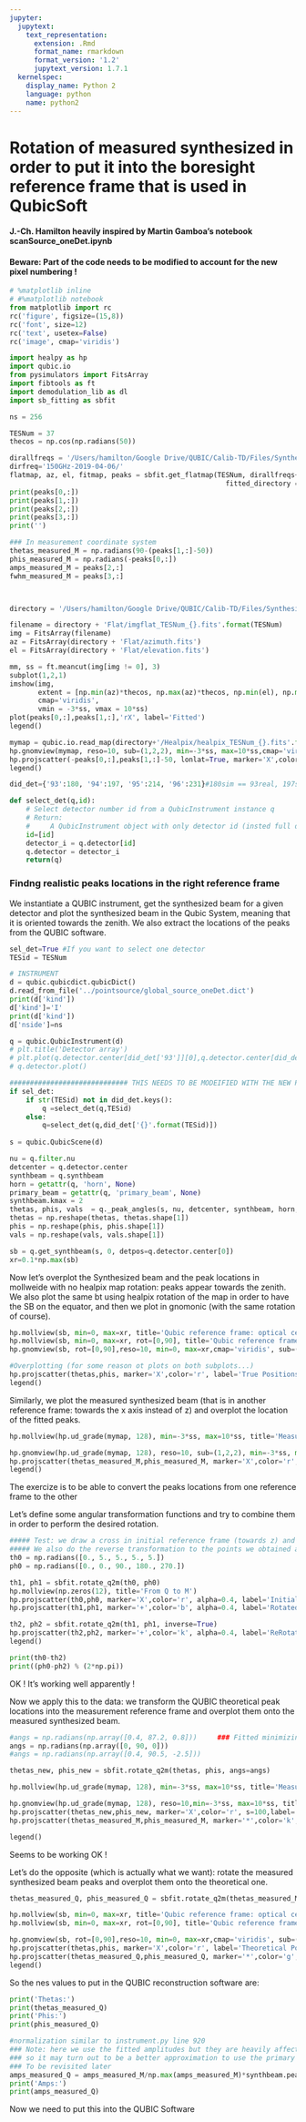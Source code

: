 ```yaml
---
jupyter:
  jupytext:
    text_representation:
      extension: .Rmd
      format_name: rmarkdown
      format_version: '1.2'
      jupytext_version: 1.7.1
  kernelspec:
    display_name: Python 2
    language: python
    name: python2
---
```


# Rotation of measured synthesized in order to put it into the boresight reference frame that is used in QubicSoft
#### J.-Ch. Hamilton heavily inspired by Martin Gamboa's notebook scanSource_oneDet.ipynb

#### Beware: Part of the code needs to be modified to account for the new pixel numbering !

```python
# %matplotlib inline
# #%matplotlib notebook
from matplotlib import rc
rc('figure', figsize=(15,8))
rc('font', size=12)
rc('text', usetex=False)
rc('image', cmap='viridis')

import healpy as hp
import qubic.io
from pysimulators import FitsArray
import fibtools as ft
import demodulation_lib as dl
import sb_fitting as sbfit

ns = 256
```

```python
TESNum = 37
thecos = np.cos(np.radians(50))

dirallfreqs = '/Users/hamilton/Google Drive/QUBIC/Calib-TD/Files/Synthesized Beams/Synthesized_Beams_Files/'
dirfreq='150GHz-2019-04-06/'
flatmap, az, el, fitmap, peaks = sbfit.get_flatmap(TESNum, dirallfreqs+dirfreq, 
                                                     fitted_directory = '/Users/hamilton/Google Drive/QUBIC/Calib-TD/FitSB/')
print(peaks[0,:])
print(peaks[1,:])
print(peaks[2,:])
print(peaks[3,:])
print('')

### In measurement coordinate system
thetas_measured_M = np.radians(90-(peaks[1,:]-50))
phis_measured_M = np.radians(-peaks[0,:])
amps_measured_M = peaks[2,:]
fwhm_measured_M = peaks[3,:]



directory = '/Users/hamilton/Google Drive/QUBIC/Calib-TD/Files/Synthesized Beams/Synthesized_Beams_Files/150GHz-2019-04-06/'

filename = directory + 'Flat/imgflat_TESNum_{}.fits'.format(TESNum)
img = FitsArray(filename)
az = FitsArray(directory + 'Flat/azimuth.fits')
el = FitsArray(directory + 'Flat/elevation.fits')

mm, ss = ft.meancut(img[img != 0], 3)
subplot(1,2,1)
imshow(img, 
       extent = [np.min(az)*thecos, np.max(az)*thecos, np.min(el), np.max(el)], 
       cmap='viridis',
       vmin = -3*ss, vmax = 10*ss)
plot(peaks[0,:],peaks[1,:],'rX', label='Fitted')
legend()

mymap = qubic.io.read_map(directory+'/Healpix/healpix_TESNum_{}.fits'.format(TESNum))
hp.gnomview(mymap, reso=10, sub=(1,2,2), min=-3*ss, max=10*ss,cmap='viridis')
hp.projscatter(-peaks[0,:],peaks[1,:]-50, lonlat=True, marker='X',color='r', label='Fitted')
legend()
```

```python
did_det={'93':180, '94':197, '95':214, '96':231}#180sim == 93real, 197sim == 94 real, 214sim == 95real, 231sim == 96real 

def select_det(q,id):
    # Select detector number id from a QubicInstrument instance q
    # Return:
    #     A QubicInstrument object with only detector id (insted full detector array)
    id=[id]
    detector_i = q.detector[id]
    q.detector = detector_i
    return(q)
```

### Findng realistic peaks locations in the right reference frame
We instantiate a QUBIC instrument, get the synthesized beam for a given detector and plot the synthesized beam in the Qubic System, meaning that it is oriented towards the zenith. We also extract the locations of the peaks from the QUBIC software.

```python
sel_det=True #If you want to select one detector
TESid = TESNum

# INSTRUMENT
d = qubic.qubicdict.qubicDict()
d.read_from_file('../pointsource/global_source_oneDet.dict')
print(d['kind'])
d['kind']='I'
print(d['kind'])
d['nside']=ns

q = qubic.QubicInstrument(d)
# plt.title('Detector array')
# plt.plot(q.detector.center[did_det['93']][0],q.detector.center[did_det['93']][1], 'ko')
# q.detector.plot()

############################# THIS NEEDS TO BE MODEIFIED WITH THE NEW PIXEL NUMBERING ####################
if sel_det:
    if str(TESid) not in did_det.keys():
        q =select_det(q,TESid)
    else:
        q=select_det(q,did_det['{}'.format(TESid)])
        
s = qubic.QubicScene(d)

nu = q.filter.nu
detcenter = q.detector.center
synthbeam = q.synthbeam
horn = getattr(q, 'horn', None)
primary_beam = getattr(q, 'primary_beam', None)
synthbeam.kmax = 2
thetas, phis, vals  = q._peak_angles(s, nu, detcenter, synthbeam, horn, primary_beam)
thetas = np.reshape(thetas, thetas.shape[1])
phis = np.reshape(phis, phis.shape[1])
vals = np.reshape(vals, vals.shape[1])

sb = q.get_synthbeam(s, 0, detpos=q.detector.center[0])
xr=0.1*np.max(sb)
```

Now let's overplot the Synthesized beam and the peak locations in mollweide with no healpix map rotation: peaks appear towards the zenith. We also plot the same bt using healpix rotation of the map in order to have the SB on the equator, and then we plot in gnomonic (with the same rotation of course).

```python
hp.mollview(sb, min=0, max=xr, title='Qubic reference frame: optical center towards z (90,0)', sub=(2,2,1))
hp.mollview(sb, min=0, max=xr, rot=[0,90], title='Qubic reference frame: optical center towards z (90,0) - Healpix Rotated', sub=(2,2,3))
hp.gnomview(sb, rot=[0,90],reso=10, min=0, max=xr,cmap='viridis', sub=(1,2,2), title='Qubic reference frame: optical center towards z (90,0) - Healpix Rotated')

#Overplotting (for some reason ot plots on both subplots...)
hp.projscatter(thetas,phis, marker='X',color='r', label='True Positions', alpha=0.4)
legend()

```

Similarly, we plot the measured synthesized beam (that is in another reference frame: towards the x axis instead of z) and overplot the location of the fitted peaks.

```python
hp.mollview(hp.ud_grade(mymap, 128), min=-3*ss, max=10*ss, title='Measurement reference frame: optical center towards x (0,0)', sub=(1,2,1))

hp.gnomview(hp.ud_grade(mymap, 128), reso=10, sub=(1,2,2), min=-3*ss, max=10*ss,cmap='viridis', title='Measurement frame: optical center towards X <=> (0,0)')
hp.projscatter(thetas_measured_M,phis_measured_M, marker='X',color='r', label='Fitted', alpha=0.4)
legend()
```

The exercize is to be able to convert the peaks locations from one reference frame to the other

Let's define some angular transformation functions and try to combine them in order to perform the desired rotation.

```python

##### Test: we draw a cross in initial reference frame (towards z) and rotate it to the new one. 
##### We also do the reverse transformation to the points we obtained and check that we are back.
th0 = np.radians([0., 5., 5., 5., 5.])
ph0 = np.radians([0., 0., 90., 180., 270.])

th1, ph1 = sbfit.rotate_q2m(th0, ph0)
hp.mollview(np.zeros(12), title='From Q to M')
hp.projscatter(th0,ph0, marker='X',color='r', alpha=0.4, label='Initial points')
hp.projscatter(th1,ph1, marker='+',color='b', alpha=0.4, label='Rotated points')

th2, ph2 = sbfit.rotate_q2m(th1, ph1, inverse=True)
hp.projscatter(th2,ph2, marker='+',color='k', alpha=0.4, label='ReRotated-back points')
legend()

print(th0-th2)
print((ph0-ph2) % (2*np.pi))
```

OK ! It's working well apparently !

Now we apply this to the data: we transform the QUBIC theoretical peak locations into the measurement reference frame and overplot them onto the measured synthesized beam.

```python
#angs = np.radians(np.array([0.4, 87.2, 0.8]))     ### Fitted minimizing the residuals around pt src...
angs = np.radians(np.array([0, 90, 0]))
#angs = np.radians(np.array([0.4, 90.5, -2.5]))

thetas_new, phis_new = sbfit.rotate_q2m(thetas, phis, angs=angs)

hp.mollview(hp.ud_grade(mymap, 128), min=-3*ss, max=10*ss, title='Measurement reference frame: optical center towards x (0,0)', sub=(1,2,1))

hp.gnomview(hp.ud_grade(mymap, 128), reso=10,min=-3*ss, max=10*ss, title='Measurement reference frame: optical center towards x (0,0)', sub=(1,2,2), cmap='viridis')
hp.projscatter(thetas_new,phis_new, marker='X',color='r', s=100,label='Theoretical rotated')
hp.projscatter(thetas_measured_M,phis_measured_M, marker='*',color='k',s=100, label='Fitted')

legend()
```

Seems to be working OK !

Let's do the opposite (which is actually what we want): rotate the measured synthesized beam peaks and overplot them onto the theoretical one.

```python
thetas_measured_Q, phis_measured_Q = sbfit.rotate_q2m(thetas_measured_M, phis_measured_M, angs=angs, inverse=True)

hp.mollview(sb, min=0, max=xr, title='Qubic reference frame: optical center towards z (90,0)', sub=(2,2,1))
hp.mollview(sb, min=0, max=xr, rot=[0,90], title='Qubic reference frame: optical center towards z (90,0) - Healpix Rotated', sub=(2,2,3))

hp.gnomview(sb, rot=[0,90],reso=10, min=0, max=xr,cmap='viridis', sub=(1,2,2), title='Qubic reference frame: optical center towards z (90,0) - Healpix Rotated')
hp.projscatter(thetas,phis, marker='X',color='r', label='Theoretical Positions',s=100)
hp.projscatter(thetas_measured_Q,phis_measured_Q, marker='*',color='g',s=300, label='Fitted Positions')
legend()

```

So the nes values to put in the QUBIC reconstruction software are:

```python
print('Thetas:')
print(thetas_measured_Q)
print('Phis:')
print(phis_measured_Q)

#normalization similar to instrument.py line 920
### Note: here we use the fitted amplitudes but they are heavily affected by saturation of the TES, 
### so it may turn out to be a better approximation to use the primary beam shape at these locations...
### To be revisited later
amps_measured_Q = amps_measured_M/np.max(amps_measured_M)*synthbeam.peak150.solid_angle * (150e9 / nu)**2 / s.solid_angle * len(horn)
print('Amps:')
print(amps_measured_Q)
```

Now we need to put this into the QUBIC Software

```python

```

```python

```
